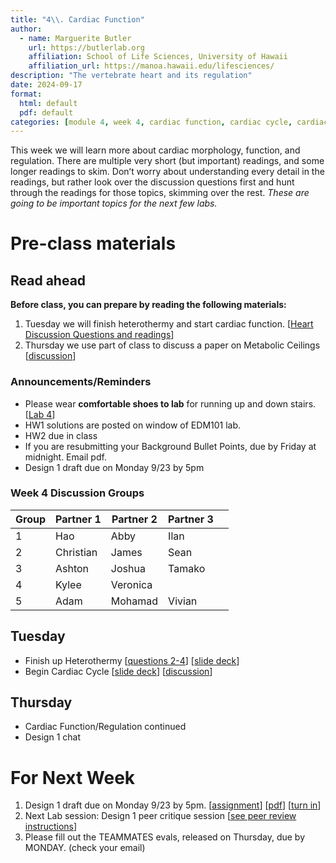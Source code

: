 ```yaml
---
title: "4\\. Cardiac Function"
author:
  - name: Marguerite Butler  
    url: https://butlerlab.org
    affiliation: School of Life Sciences, University of Hawaii
    affiliation_url: https://manoa.hawaii.edu/lifesciences/
description: "The vertebrate heart and its regulation"
date: 2024-09-17
format: 
  html: default 
  pdf: default
categories: [module 4, week 4, cardiac function, cardiac cycle, cardiac regulation, MMR ]
---
```


This week we will learn more about cardiac morphology, function, and regulation. There are multiple very short (but important) readings, and some longer readings to skim. Donʻt worry about understanding every detail in the readings, but rather look over the discussion questions first and hunt through the readings for those topics, skimming over the rest. _These are going to be important topics for the next few labs._ 

# Pre-class materials 

::: callout-note
## Read ahead

**Before class, you can prepare by reading the following materials:**

1. Tuesday we will finish heterothermy and start cardiac function. \[[Heart Discussion Questions and readings](../../discussions/Discussion-Week4-heart-function.pdf)\] 
2. Thursday we use part of class to discuss a paper on Metabolic Ceilings \[[discussion](../../discussions/Discussion-Week4-metabolic-ceiling.pdf)\]
:::

### Announcements/Reminders

-  Please wear __comfortable shoes to lab__ for running up and down stairs. \[[Lab 4](../../labs/Lab4-human-ecg/Lab4.qmd)\]
-  HW1 solutions are posted on window of EDM101 lab.
-  HW2 due in class
-  If you are resubmitting your Background Bullet Points, due by Friday at midnight. Email pdf. 
-  Design 1 draft due on Monday 9/23 by 5pm  


### Week 4 Discussion Groups

| Group | Partner 1 | Partner 2 | Partner 3 |
|----|----|----|----|----|
|1| Hao | Abby |  Ilan |
|2| Christian | James  |   Sean   |  
|3| Ashton | Joshua | Tamako |
|4| Kylee |   Veronica | |
|5| Adam |   Mohamad | Vivian |

## Tuesday
   
- Finish up Heterothermy \[[questions 2-4](../../discussions/Discussion-Week3-temperature.pdf)\] \[[slide deck](../../powerpoints/4.Temperature.pdf)\] 
- Begin Cardiac Cycle \[[slide deck](../../powerpoints/4.CardiacCycle.pdf)\] \[[discussion](../../discussions/Discussion-Week4-heart-function.pdf)\]

## Thursday

- Cardiac Function/Regulation continued 
- Design 1 chat


# For Next Week

1. Design 1 draft due on Monday 9/23 by 5pm. \[[assignment](../../projects/design1.qmd)\] \[[pdf](../../projects/1.MetabolismTempDesign1.pdf)\] \[[turn in](https://drive.google.com/drive/u/0/folders/1ZDvNTCNeE2OKg6W_fqvj6BQmo3GTcdOo)\]
2. Next Lab session: Design 1 peer critique session \[[see peer review instructions](../../projects/design1-turnin.qmd)\]
3. Please fill out the TEAMMATES evals, released on Thursday, due by MONDAY. (check your email)




